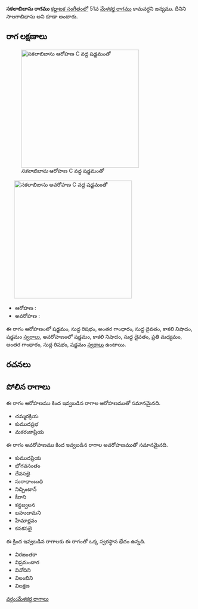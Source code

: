 {{Infobox ragam
	| name          	= సకలాబిబాసు
	| synonym	    	= సాలగాబిభాసు
	| mela          	= 
	| chakra        	= 
	| janaka        	= 
	| type          	= ఔడవ-షడవ
	| arohanam      	= {{svaraC|S|R1|G3|D1|N3|S'}} 
	| avarohanam    	= {{svaraC|S'|N3|D1|M2|G3|R1|S}}
	| jeeva         	=
	| chhaya        	=
	| nyasa         	=
	| vishesha      	= 
	| equivalent  		= 
}}
{{కర్ణాటక సంగీత రాగాలు}}
'''సకలాబిబాసు రాగము''' [[కర్ణాటక సంగీతం]]లో 51వ [[మేళకర్త రాగము]] కామవర్ధని జన్యము. దీనిని సాలగాబిభాసు అని కూడా అంటారు.


==రాగ లక్షణాలు==
[[Image:sakalabibhasu_ar_kb2wiki.png|thumb|right|316px|''సకలాబిబాసు'' ఆరోహణ C వద్ద షడ్జమంతో]]
	[[Image:sakalabibhasu_av_kb2wiki.png|thumb|right|316px|''సకలాబిబాసు'' అవరోహణ C వద్ద షడ్జమంతో]]

* ఆరోహణ : {{svaraC|S|R1|G3|D1|N3|S'}} 
* అవరోహణ : {{svaraC|S'|N3|D1|M2|G3|R1|S}}

ఈ రాగం ఆరోహణంలో షడ్జమం, సుద్ద  రిషభం, అంతర గాంధారం, సుద్ద దైవతం, కాకలి  నిషాదం, షడ్జమం [[స్వరాలు]], అవరోహణంలో షడ్జమం, కాకలి  నిషాదం, సుద్ద దైవతం, ప్రతి మధ్యమం, అంతర గాంధారం, సుద్ద  రిషభం, షడ్జమం [[స్వరాలు]] ఉంటాయి.

==రచనలు==



==పోలిన రాగాలు==
ఈ రాగం ఆరోహణము కింద ఇవ్వబడిన రాగాల ఆరోహణముతో సమానమైనది.
* చమ్మరక్రియ
* కుముదప్రభ
* మకరంకాప్రియ

ఈ రాగం అవరోహణము కింద ఇవ్వబడిన రాగాల అవరోహణముతో సమానమైనది.
* కుముదప్రియ
* భోగవసంతం
* దేవసభై
* సురాధాంబుధి
* నిచ్చింటాన్
* కీరాని
* కన్దజ్వలన
* బహుదామని
* హేమార్ణవం
* కనకసభై

ఈ క్రింద ఇవ్వబడిన రాగాలకు ఈ రాగంతో ఒక్క స్వరస్థాన భేదం ఉన్నది.
* విరజంతకా
* విప్రమందార
* వినోదిని
* విలంబిని
* విలక్షణ



[[వర్గం:మేళకర్త రాగాలు]]